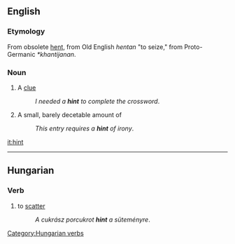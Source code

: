 ==English==
===Etymology===
From obsolete [[hent]], from Old English ''hentan'' "to seize," from Proto-Germanic ''*khantijanan''.

===Noun===
# A [[clue]]
#:''I needed a '''hint''' to complete the crossword''.
# A small, barely decetable amount of
#:''This entry requires a '''hint''' of irony''.

[[it:hint]]

----
==Hungarian==
===Verb===
# to [[scatter]]
#:''A cukrász porcukrot '''hint''' a süteményre''.

[[Category:Hungarian verbs]]